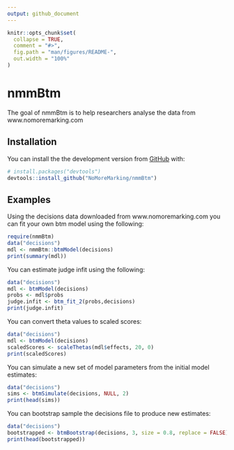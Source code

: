 ```yaml
---
output: github_document
---
```


<!-- README.md is generated from README.Rmd. Please edit that file -->

```r
knitr::opts_chunk$set(
  collapse = TRUE,
  comment = "#>",
  fig.path = "man/figures/README-",
  out.width = "100%"
)
```

# nmmBtm

<!-- badges: start -->
<!-- badges: end -->

The goal of nmmBtm is to help researchers analyse the data from www.nomoremarking.com

## Installation

You can install the the development version from [GitHub](https://github.com/) with:

``` r
# install.packages("devtools")
devtools::install_github("NoMoreMarking/nmmBtm")
```
## Examples

Using the decisions data downloaded from www.nomoremarking.com you can fit your own btm model using the following:

```r
require(nmmBtm)
data("decisions")
mdl <- nmmBtm::btmModel(decisions)
print(summary(mdl))
```

You can estimate judge infit using the following:

```r
data("decisions")
mdl <- btmModel(decisions)
probs <- mdl$probs
judge.infit <- btm_fit_2(probs,decisions)
print(judge.infit)
```

You can convert theta values to scaled scores:

```r
data("decisions")
mdl <- btmModel(decisions)
scaledScores <- scaleThetas(mdl$effects, 20, 0)
print(scaledScores)
```

You can simulate a new set of model parameters from the initial model estimates:

```r
data("decisions")
sims <- btmSimulate(decisions, NULL, 2)
print(head(sims))
```

You can bootstrap sample the decisions file to produce new estimates:

```r
data("decisions")
bootstrapped <- btmBootstrap(decisions, 3, size = 0.8, replace = FALSE)
print(head(bootstrapped))
```
